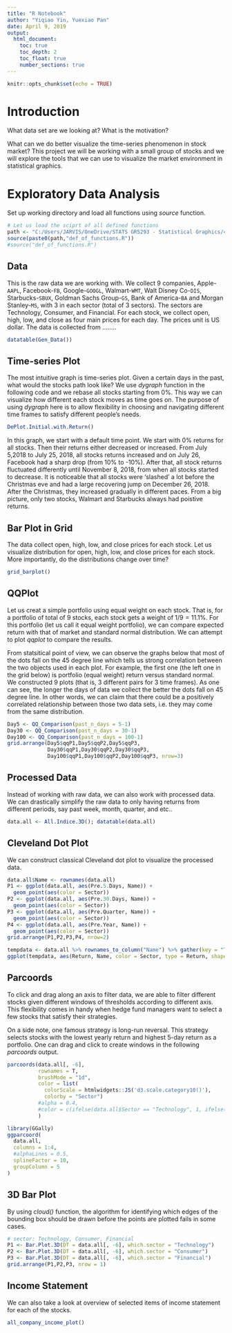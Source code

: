```yaml
---
title: "R Notebook"
author: "Yiqiao Yin, Yuexiao Pan"
date: April 9, 2019
output:
  html_document:
    toc: true
    toc_depth: 2
    toc_float: true
    number_sections: true
---
```


```r
knitr::opts_chunk$set(echo = TRUE)
```

# Introduction

What data set are we looking at? What is the motivation?

What can we do better visualize the time-series phenomenon in stock market? This project we will be working with a small group of stocks and we will explore the tools that we can use to visualize the market environment in statistical graphics.

# Exploratory Data Analysis

Set up working directory and load all functions using *source* function.

```r
# Let us load the sciprt of all defined functions
path <- "C:/Users/JARVIS/OneDrive/STATS GR5293 - Statistical Graphics/4. Final Project/scripts/"
source(paste0(path,"def_of_functions.R"))
#source("def_of_functions.R")
```

## Data

This is the raw data we are working with. We collect 9 companies, Apple-`AAPL`, Facebook-`FB`, Google-`GOOGL`, Walmart-`WMT`, Walt Disney Co-`DIS`, Starbucks-`SBUX`, Goldman Sachs Group-`GS`, Bank of America-`BA` and Morgan Stanley-`MS`, with 3 in each sector (total of 3 sectors). The sectors are Technology, Consumer, and Financial. For each stock, we collect open, high, low, and close as four main prices for each day. The prices unit is US dollar. The data is collected from ........

```r
datatable(Gen_Data())
```

## Time-series Plot

The most intuitive graph is time-series plot. Given a certain days in the past, what would the stocks path look like? We use *dygraph* function in the following code and we rebase all stocks starting from 0\%. This way we can visualize how different each stock moves as time goes on. The purpose of using *dygraph* here is to allow flexibility in choosing and navigating different time frames to satisfy different people's needs.

```r
DePlot.Initial.with.Return()
```

In this graph, we start with a default time point. We start with 0\% returns for all stocks. Then their returns either decreased or increased. From July 5,2018 to July 25, 2018, all stocks returns increased and on July 26, Facebook had a sharp drop (from 10\% to -10\%). After that, all stock returns fluctuated differently until November 8, 2018, from when all stocks started to decrease. It is noticeable that all stocks were 'slashed' a lot before the Christmas eve and had a large recovering jump on December 26, 2018. After the Christmas, they increased gradually in different paces. From a big picture, only two stocks, Walmart and Starbucks always had poistive returns.   


## Bar Plot in Grid

The data collect open, high, low, and close prices for each stock. Let us visualize distribution for open, high, low, and close prices for each stock. More importantly, do the distributions change over time? 

```r
grid_barplot()
```



## QQPlot

Let us creat a simple portfolio using equal weight on each stock. That is, for a portfolio of total of 9 stocks, each stock gets a weight of $1/9 = 11.1\%$. For this portfolio (let us call it equal weight portfolio), we can compare expected return with that of market and standard normal distribution. We can attempt to plot *qqplot* to compare the results.

From statsitical point of view, we can observe the graphs below that most of the dots fall on the 45 degree line which tells us strong correlation between the two objects used in each plot. For example, the first one (the left one in the grid below) is portfolio (equal weight) return versus standard normal. We constructed 9 plots (that is, 3 different pairs for 3 time frames). As one can see, the longer the days of data we collect the better the dots fall on 45 degree line. In other words, we can claim that there could be a positively correlated relationship between those two data sets, i.e. they may come from the same distribution.

```r
Day5 <- QQ_Comparison(past_n_days = 5-1)
Day30 <- QQ_Comparison(past_n_days = 30-1)
Day100 <- QQ_Comparison(past_n_days = 100-1)
grid.arrange(Day5$qqP1,Day5$qqP2,Day5$qqP3,
             Day30$qqP1,Day30$qqP2,Day30$qqP3,
             Day100$qqP1,Day100$qqP2,Day100$qqP3, nrow=3)
```

## Processed Data

Instead of working with raw data, we can also work with processed data. We can drastically simplify the raw data to only having returns from different periods, say past week, month, quarter, and etc..

```r
data.all <- All.Indice.3D(); datatable(data.all)
```

## Cleveland Dot Plot

We can construct classical Cleveland dot plot to visualize the processed data. 

```r
data.all$Name <- rownames(data.all)
P1 <- ggplot(data.all, aes(Pre.5.Days, Name)) +
  geom_point(aes(color = Sector))
P2 <- ggplot(data.all, aes(Pre.30.Days, Name)) +
  geom_point(aes(color = Sector))
P3 <- ggplot(data.all, aes(Pre.Quarter, Name)) +
  geom_point(aes(color = Sector))
P4 <- ggplot(data.all, aes(Pre.Year, Name)) +
  geom_point(aes(color = Sector))
grid.arrange(P1,P2,P3,P4, nrow=2)
```

```r
tempdata <- data.all %>% rownames_to_column("Name") %>% gather(key = "Type", value = "Return", -Name, -Sector)
ggplot(tempdata, aes(Return, Name, color = Sector, type = Return, shape = Type)) + geom_point()
```


## Parcoords

To click and drag along an axis to filter data, we are able to filter different stocks given different windows of thresholds according to different axis. This flexibility comes in handy when hedge fund managers want to select a few stocks that satisfy their strategies. 

On a side note, one famous strategy is long-run reversal. This strategy selects stocks with the lowest yearly return and highest 5-day return as a portfolio. One can drag and click to create windows in the following *parcoords* output. 

```r
parcoords(data.all[, -6],
          rownames = T,
          brushMode = "1d",
          color = list(
            colorScale = htmlwidgets::JS('d3.scale.category10()'),
            colorby = "Sector")
          #alpha = 0.4,
          #color = c(ifelse(data.all$Sector == "Technology", 1, ifelse(data.all$Sector == "Consumer", 2, 3)))
          )
```

```r
library(GGally)
ggparcoord(
  data.all,
  columns = 1:4,
  #alphaLines = 0.5,
  splineFactor = 10,
  groupColumn = 5
) 
```

## 3D Bar Plot

By using *cloud()* function, the algorithm for identifying which edges of the bounding box should be drawn before the points are plotted fails in some cases.

```r
# sector: Technology, Consumer, Financial
P1 <- Bar.Plot.3D(DT = data.all[, -6], which.sector = "Technology")
P2 <- Bar.Plot.3D(DT = data.all[, -6], which.sector = "Consumer")
P3 <- Bar.Plot.3D(DT = data.all[, -6], which.sector = "Financial")
grid.arrange(P1,P2,P3, nrow = 1)
```

## Income Statement

We can also take a look at overview of selected items of income statement for each of the stocks.

```r
all_company_income_plot()
```


